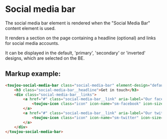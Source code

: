 # Social media bar

The social media bar element is rendered when the "Social Media Bar" content element is used.

It renders a section on the page containing a headline (optional) and links for social media accounts.

It can be displayed in the default, 'primary', 'secondary' or 'inverted' designs, which are selected on the BE.

## Markup example:
```html
<toujou-social-media-bar class="social-media-bar" element-design="default">
    <h3 class="social-media-bar__headline">Get in touch</h3>
    <div class="social-media-bar__links">
        <a href="#" class="social-media-bar__link" aria-label="Our facebook account">
            <toujou-icon class="icon" icon-name="sm-facebook" icon-size="xxl" icon-color="primary" aria-hidden></toujou-icon>
        </a>
        <a href="#" class="social-media-bar__link" aria-label="Our twitter account">
            <toujou-icon class="icon" icon-name="sm-twitter" icon-size="xxl" icon-color="primary" aria-hidden></toujou-icon>
        </a>
    </div>
</toujou-social-media-bar>
```